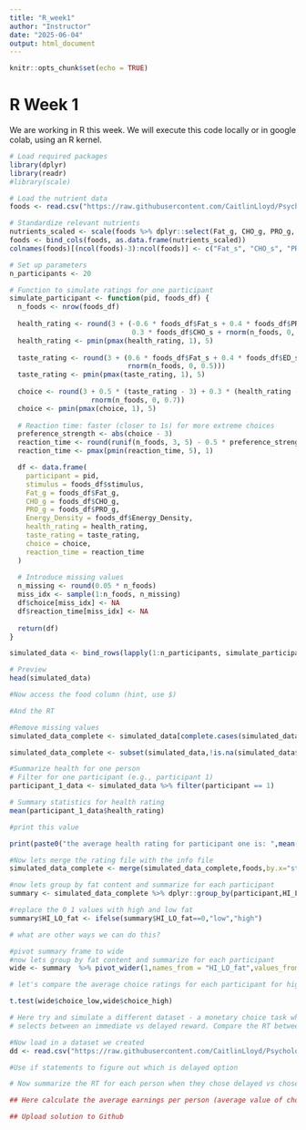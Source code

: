 ```yaml
---
title: "R_week1"
author: "Instructor"
date: "2025-06-04"
output: html_document
---
```


```r
knitr::opts_chunk$set(echo = TRUE)
```

# R Week 1

We are working in R this week. We will execute this code locally or in google colab, using an R kernel.

```r
# Load required packages
library(dplyr)
library(readr)
#library(scale)

# Load the nutrient data
foods <- read.csv("https://raw.githubusercontent.com/CaitlinLloyd/Psychology_Programming2025/refs/heads/main/Data/nutrient_info.csv")

# Standardize relevant nutrients
nutrients_scaled <- scale(foods %>% dplyr::select(Fat_g, CHO_g, PRO_g, Energy_Density))
foods <- bind_cols(foods, as.data.frame(nutrients_scaled))
colnames(foods)[(ncol(foods)-3):ncol(foods)] <- c("Fat_s", "CHO_s", "PRO_s", "ED_s")

# Set up parameters
n_participants <- 20

# Function to simulate ratings for one participant
simulate_participant <- function(pid, foods_df) {
  n_foods <- nrow(foods_df)
  
  health_rating <- round(3 + (-0.6 * foods_df$Fat_s + 0.4 * foods_df$PRO_s + 
                              0.3 * foods_df$CHO_s + rnorm(n_foods, 0, 0.5)))
  health_rating <- pmin(pmax(health_rating, 1), 5)
  
  taste_rating <- round(3 + (0.6 * foods_df$Fat_s + 0.4 * foods_df$ED_s +
                             rnorm(n_foods, 0, 0.5)))
  taste_rating <- pmin(pmax(taste_rating, 1), 5)
  
  choice <- round(3 + 0.5 * (taste_rating - 3) + 0.3 * (health_rating - 3) +
                    rnorm(n_foods, 0, 0.7))
  choice <- pmin(pmax(choice, 1), 5)
  
  # Reaction time: faster (closer to 1s) for more extreme choices
  preference_strength <- abs(choice - 3)
  reaction_time <- round(runif(n_foods, 3, 5) - 0.5 * preference_strength + rnorm(n_foods, 0, 0.2), 2)
  reaction_time <- pmax(pmin(reaction_time, 5), 1)

  df <- data.frame(
    participant = pid,
    stimulus = foods_df$stimulus,
    Fat_g = foods_df$Fat_g,
    CHO_g = foods_df$CHO_g,
    PRO_g = foods_df$PRO_g,
    Energy_Density = foods_df$Energy_Density,
    health_rating = health_rating,
    taste_rating = taste_rating,
    choice = choice,
    reaction_time = reaction_time
  )
  
  # Introduce missing values
  n_missing <- round(0.05 * n_foods)
  miss_idx <- sample(1:n_foods, n_missing)
  df$choice[miss_idx] <- NA
  df$reaction_time[miss_idx] <- NA
  
  return(df)
}

simulated_data <- bind_rows(lapply(1:n_participants, simulate_participant, foods_df = foods))


```

```r
# Preview
head(simulated_data)
```

```r
#Now access the food column (hint, use $)

#And the RT
```


```r
#Remove missing values
simulated_data_complete <- simulated_data[complete.cases(simulated_data),]
```


```r
simulated_data_complete <- subset(simulated_data,!is.na(simulated_data$choice))
```


```r
#Summarize health for one person
# Filter for one participant (e.g., participant 1)
participant_1_data <- simulated_data %>% filter(participant == 1)

# Summary statistics for health rating
mean(participant_1_data$health_rating)

#print this value

print(paste0("the average health rating for participant one is: ",mean(participant_1_data$health_rating)))
```
```r
#Now lets merge the rating file with the info file
simulated_data_complete <- merge(simulated_data_complete,foods,by.x="stimulus",by.y="stimulus")

```
```r
#now lets group by fat content and summarize for each participant
summary <- simulated_data_complete %>% dplyr::group_by(participant,HI_LO_fat) %>% summarize_at(c('choice',"reaction_time"),c(mean))

#replace the 0 1 values with high and low fat
summary$HI_LO_fat <- ifelse(summary$HI_LO_fat==0,"low","high")

# what are other ways we can do this?
```

```r
#pivot summary frame to wide
#now lets group by fat content and summarize for each participant
wide <- summary  %>% pivot_wider(1,names_from = "HI_LO_fat",values_from = c("choice","reaction_time"))

# let's compare the average choice ratings for each participant for high and low-fat foods

t.test(wide$choice_low,wide$choice_high)

```
```r
# Here try and simulate a different dataset - a monetary choice task where the participant
# selects between an immediate vs delayed reward. Compare the RT between when the participant chooses the immediate vs delayed option
```


```r
#Now load in a dataset we created
dd <- read.csv("https://raw.githubusercontent.com/CaitlinLloyd/Psychology_Programming2025/refs/heads/main/Data/DelayDisc_example.csv")
```


```r
#Use if statements to figure out which is delayed option
```


```r
# Now summarize the RT for each person when they chose delayed vs chose sooner reward
```

```r
## Here calculate the average earnings per person (average value of choices across participants) and the number of times they chose delayed vs sooner (you will need group_by and count functions)

## Upload solution to Github
```

